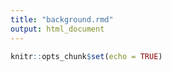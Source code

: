 ```yaml
---
title: "background.rmd"
output: html_document
---
```


```r
knitr::opts_chunk$set(echo = TRUE)
```

